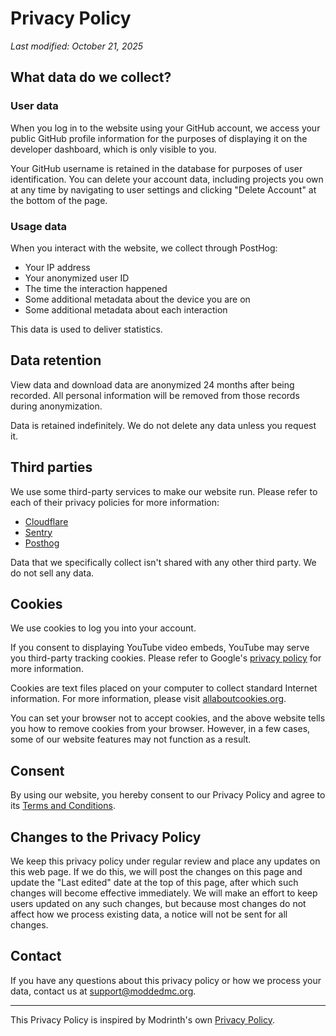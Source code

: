 # Privacy Policy

*Last modified: October 21, 2025*

## What data do we collect?

### User data

When you log in to the website using your GitHub account, we access your public GitHub profile information for the
purposes of displaying it on the developer dashboard, which is only visible to you.

Your GitHub username is retained in the database for purposes of user identification.
You can delete your account data, including projects you own at any time by navigating to user settings and clicking
"Delete Account" at the bottom of the page.

### Usage data

When you interact with the website, we collect through PostHog:

- Your IP address
- Your anonymized user ID
- The time the interaction happened
- Some additional metadata about the device you are on
- Some additional metadata about each interaction

This data is used to deliver statistics.

## Data retention

View data and download data are anonymized 24 months after being recorded. All personal information will be removed
from those records during anonymization.

Data is retained indefinitely. We do not delete any data unless you request it.

## Third parties

We use some third-party services to make our website run.
Please refer to each of their privacy policies for more information:

- [Cloudflare](https://www.cloudflare.com/en-gb/trust-hub/gdpr/)
- [Sentry](https://sentry.io/trust/privacy/)
- [Posthog](https://posthog.com/privacy)

Data that we specifically collect isn't shared with any other third party. We do not sell any data.

## Cookies

We use cookies to log you into your account.

If you consent to displaying YouTube video embeds, YouTube may serve you third-party tracking cookies. Please refer
to Google's [privacy policy](https://policies.google.com/technologies/cookies) for more information.

Cookies are text files placed on your computer to collect standard Internet information.
For more information, please visit [allaboutcookies.org](https://allaboutcookies.org/).

You can set your browser not to accept cookies, and the above website tells you how to remove cookies from your browser.
However, in a few cases, some of our website features may not function as a result.

## Consent

By using our website, you hereby consent to our Privacy Policy and agree to its [Terms and Conditions](./tos).

## Changes to the Privacy Policy

We keep this privacy policy under regular review and place any updates on this web page. If we do this, we will post
the changes on this page and update the "Last edited" date at the top of this page, after which such changes will
become effective immediately. We will make an effort to keep users updated on any such changes, but because most changes
do not affect how we process existing data, a notice will not be sent for all changes.

## Contact

If you have any questions about this privacy policy or how we process your data,
contact us at [support@moddedmc.org](mailto:support@moddedmc.org).

---

This Privacy Policy is inspired by Modrinth's own [Privacy Policy](https://modrinth.com/legal/privacy).